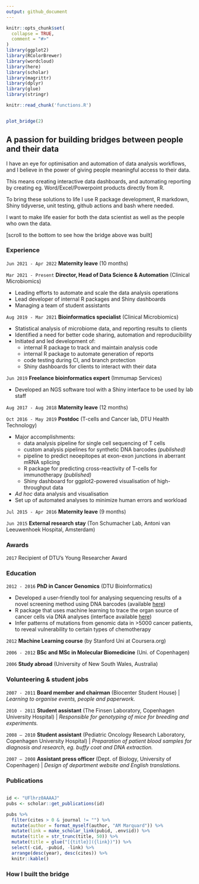 ```yaml
---
output: github_document
---
```


<!-- README.md is generated from README.Rmd. Please edit that file -->

```r
knitr::opts_chunk$set(
  collapse = TRUE,
  comment = "#>"
)
library(ggplot2)
library(RColorBrewer)
library(wordcloud)
library(here)
library(scholar)
library(magrittr)
library(dplyr)
library(glue)
library(stringr)
```

<!-- badges: start -->
<!-- badges: end -->

```r
knitr::read_chunk('functions.R')
```

```r
```

```r
plot_bridge(2)
```


<!-- ## Passionate about optimising how humans work with data -->
<!-- ## Passionate about bridging the gap between humans and their data -->

## A passion for building bridges between people and their data

I have an eye for optimisation and automation of data analysis workflows, and I believe in the power of giving people meaningful access to their data.

This means creating interactive data dashboards, and automating reporting by creating eg. Word/Excel/Powerpoint products directly from R.

To bring these solutions to life I use R package development, R markdown, Shiny tidyverse, unit testing, github actions and bash where needed.

I want to make life easier for both the data scientist as well as the people who own the data.

[scroll to the bottom to see how the bridge above was built]

### Experience

`Jun 2021 - Apr 2022` **Maternity leave** (10 months)

`Mar 2021 - Present` **Director, Head of Data Science & Automation** (Clinical Microbiomics)

* Leading efforts to automate and scale the data analysis operations
* Lead developer of internal R packages and Shiny dashboards
* Managing a team of student assistants

`Aug 2019 - Mar 2021` **Bioinformatics specialist** (Clinical Microbiomics)

* Statistical analysis of microbiome data, and reporting results to clients
* Identified a need for better code sharing, automation and reproducibility
* Initiated and led development of:
  - internal R package to track and maintain analysis code
  - internal R package to automate generation of reports
  - code testing during CI, and branch protection
  - Shiny dashboards for clients to interact with their data

`Jun 2019` **Freelance bioinformatics expert** (Immumap Services)

* Developed an NGS software tool with a Shiny interface to be used by lab staff

`Aug 2017 - Aug 2018` **Maternity leave** (12 months)

`Oct 2016 - May 2019` **Postdoc** (T-cells and Cancer lab, DTU Health Technology)

* Major accomplishments:
    - data analysis pipeline for single cell sequencing of T cells
    - custom analysis pipelines for synthetic DNA barcodes *(published)*
    - pipeline to predict neoepitopes at exon-exon junctions in aberrant mRNA splicing
    - R package for predicting cross-reactivity of T-cells for immunotherapy *(published)*
    - Shiny dashboard for ggplot2-powered visualisation of high-throughput data
* *Ad hoc* data analysis and visualisation
* Set up of automated analyses to minimize human errors and workload

`Jul 2015 - Apr 2016` **Maternity leave** (9 months)
  
`Jun 2015` **External research stay** (Ton Schumacher Lab, Antoni van Leeuwenhoek Hospital, Amsterdam)


### Awards

`2017` Recipient of DTU’s Young Researcher Award


### Education

`2012 - 2016` **PhD in Cancer Genomics** (DTU Bioinformatics)

  * Developed a user-friendly tool for analysing sequencing results of a novel 
    screening method using DNA barcodes
    (available [here](https://services.healthtech.dtu.dk/service.php?Barracoda-1.8))
  * R package that uses machine learning to trace the organ source of cancer 
    cells via DNA analyses (interface available [here](https://services.healthtech.dtu.dk/service.php?TumorTracer-1.1))
  * Infer patterns of mutations from genomic data in >5000 cancer patients, to
    reveal vulnerability to certain types of chemotherapy
  
  
`2012` **Machine Learning course** (by Stanford Uni at Coursera.org)  

`2006 - 2012` **BSc and MSc in Molecular Biomedicine** (Uni. of Copenhagen)

`2006` **Study abroad** (University of New South Wales, Australia)


### Volunteering & student jobs

`2007 - 2011` **Board member and chairman** (Biocenter Student House) | *Learning to organise events, people and paperwork.*

`2010 - 2011` **Student assistant** (The Finsen Laboratory, Copenhagen University Hospital) | *Responsible for genotyping of mice for breeding and experiments.*

`2008 – 2010` **Student assistant** (Pediatric Oncology Research Laboratory, Copenhagen University Hospital) | *Preparation of patient blood samples for diagnosis and research, eg. buffy coat and DNA extraction.*

`2007 – 2008` **Assistant press officer** (Dept. of Biology, University of Copenhagen) | *Design of department website and English translations.*



### Publications

```r
```

```r
id <- "UFlhrz0AAAAJ"
pubs <- scholar::get_publications(id)

pubs %>%
  filter(cites > 0 & journal != "") %>%
  mutate(author = format_myself(author, "AM Marquard")) %>% 
  mutate(link = make_scholar_link(pubid, .env$id)) %>% 
  mutate(title = str_trunc(title, 50)) %>% 
  mutate(title = glue("[{title}]({link})")) %>% 
  select(-cid, -pubid, -link) %>%
  arrange(desc(year), desc(cites)) %>%
  knitr::kable()
```


### How I built the bridge

```r
```

